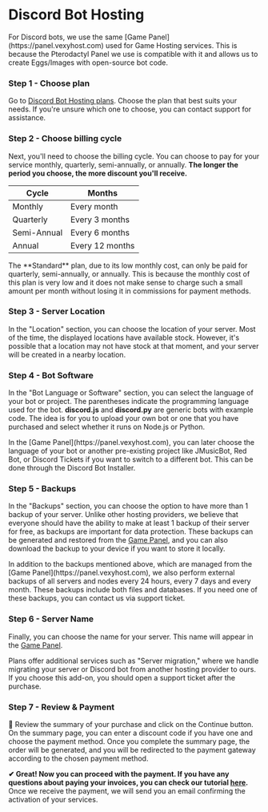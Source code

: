 # Discord Bot Hosting


<Callout>
    For Discord bots, we use the same [Game Panel](https://panel.vexyhost.com) used for Game Hosting services. This is because the Pterodactyl Panel we use is compatible with it and allows us to create Eggs/Images with open-source bot code.
</Callout> 

<Steps>

### Step 1 - Choose plan
Go to [Discord Bot Hosting plans](https://billing.vexyhost.com/store/discord-hosting). Choose the plan that best suits your needs. If you're unsure which one to choose, you can contact support for assistance.

### Step 2 - Choose billing cycle
Next, you'll need to choose the billing cycle. You can choose to pay for your service monthly, quarterly, semi-annually, or annually. **The longer the period you choose, the more discount you'll receive.**

| Cycle | Months |
| ------ | ------ |
| Monthly | Every month |
| Quarterly | Every 3 months |
| Semi-Annual | Every 6 months |
| Annual | Every 12 months |

<Callout type="info">
    The **Standard** plan, due to its low monthly cost, can only be paid for quarterly, semi-annually, or annually. This is because the monthly cost of this plan is very low and it does not make sense to charge such a small amount per month without losing it in commissions for payment methods.
</Callout> 

### Step 3 - Server Location
In the "Location" section, you can choose the location of your server. Most of the time, the displayed locations have available stock. However, it's possible that a location may not have stock at that moment, and your server will be created in a nearby location.

### Step 4 - Bot Software
In the "Bot Language or Software" section, you can select the language of your bot or project. The parentheses indicate the programming language used for the bot. **discord.js** and **discord.py** are generic bots with example code. The idea is for you to upload your own bot or one that you have purchased and select whether it runs on Node.js or Python.

<Callout type="info">
    In the [Game Panel](https://panel.vexyhost.com), you can later choose the language of your bot or another pre-existing project like JMusicBot, Red Bot, or Discord Tickets if you want to switch to a different bot. This can be done through the Discord Bot Installer.
</Callout>

### Step 5 - Backups
In the "Backups" section, you can choose the option to have more than 1 backup of your server. Unlike other hosting providers, we believe that everyone should have the ability to make at least 1 backup of their server for free, as backups are important for data protection. These backups can be generated and restored from the [Game Panel](https://panel.vexyhost.com), and you can also download the backup to your device if you want to store it locally.

<Callout type="info">
    In addition to the backups mentioned above, which are managed from the [Game Panel](https://panel.vexyhost.com), we also perform external backups of all servers and nodes every 24 hours, every 7 days and every month. These backups include both files and databases. If you need one of these backups, you can contact us via support ticket.
</Callout>

### Step 6 - Server Name
Finally, you can choose the name for your server. This name will appear in the [Game Panel](https://panel.vexyhost.com).

<Callout type="info">
    Plans offer additional services such as "Server migration," where we handle migrating your server or Discord bot from another hosting provider to ours. If you choose this add-on, you should open a support ticket after the purchase.
</Callout>

### Step 7 - Review & Payment
👀 Review the summary of your purchase and click on the Continue button. On the summary page, you can enter a discount code if you have one and choose the payment method. Once you complete the summary page, the order will be generated, and you will be redirected to the payment gateway according to the chosen payment method.

</Steps>

**✔ Great! Now you can proceed with the payment. If you have any questions about paying your invoices, you can check our tutorial [here](/account-billing/category/-how-to-pay-according-to-your-country).** Once we receive the payment, we will send you an email confirming the activation of your services.